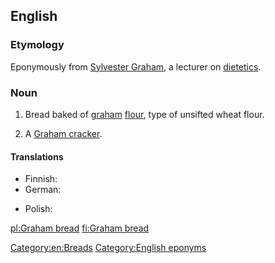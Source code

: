 ==English==
{{wikipedia}}

===Etymology===
Eponymously from [[w:Sylvester Graham|Sylvester Graham]], a lecturer on [[dietetics]].

===Noun===
{{en-noun|head=[[Graham]] [[bread]]}}

# Bread baked of [[graham]] [[flour]], type of unsifted wheat flour.
# {{lb|en|US|regional}} A [[Graham cracker]].

====Translations====
{{trans-top|bread baked of graham flour}}
* Finnish: {{t|fi|grahamleipä}}
* German: {{t|de|Grahambrot|n}}
{{trans-mid}}
* Polish: {{t+|pl|graham|m}}
{{trans-bottom}}

{{trans-see|Graham cracker|graham cracker}}

[[Category:en:Breads]]
[[Category:English eponyms]]

[[pl:Graham bread]]
[[fi:Graham bread]]